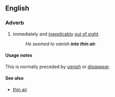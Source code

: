 ==English==

===Adverb===
{{en-adv|pos=[[into]] [[thin]] [[air]]|-}}

# {{idiom}} immediately and [[inexplicably]] [[out of sight]].
#:''He seemed to vanish '''into thin air'''.''

====Usage notes====
This is normally preceded by ''[[vanish]]'' or ''[[disappear]]''.

====See also====
*[[thin air]]